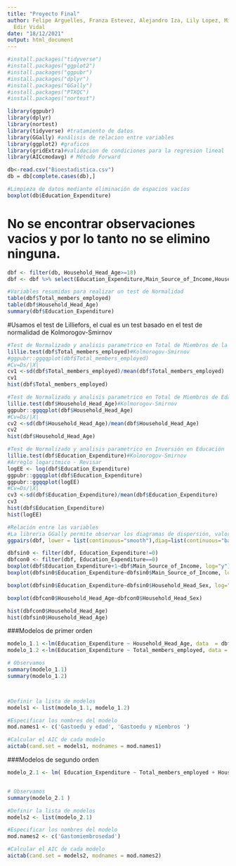 ---
title: "Proyecto Final"
author: Felipe Arguelles, Franza Estevez, Alejandro Iza, Lily Lopez, Mia Townsend,
  Edir Vidal
date: "18/12/2021"
output: html_document
---

```{r}
#install.packages("tidyverse")
#install.packages("ggplot2")
#install.packages("ggpubr")
#install.packages("dplyr")
#install.packages("GGally")
#install.packages("PTXQC")
#install.packages("nortest")
```

```{r setup,include=FALSE}
library(ggpubr)
library(dplyr)
library(nortest)
library(tidyverse) #tratamiento de datos
library(GGally) #análisis de relacion entre variables
library(ggplot2) #graficos
library(gridExtra)#validacion de condiciones para la regresion lineal
library(AICcmodavg) # Método Forward
```

```{r}
db<-read.csv("Bioestadistica.csv")
db = db[complete.cases(db),]
```

```{r}
#Limpieza de datos mediante eliminación de espacios vacíos
boxplot(db$Education_Expenditure)
```
# No se encontrar observaciones vacios y por lo tanto no se elimino ninguna. 

```{r}
dbf <- filter(db, Household_Head_Age>=18)
dbf <- dbf %>% select(Education_Expenditure,Main_Source_of_Income,Household_Head_Age,Household_Head_Sex,Total_members_employed) 
```

```{r}
#Variables resumidas para realizar un test de Normalidad
table(dbf$Total_members_employed)
table(dbf$Household_Head_Age)
summary(dbf$Education_Expenditure)
```
#Usamos el test de Lilliefors, el cual es un test basado en el test de normalidad de Kolmorogov-Smirnov 
```{r}
#Test de Normalizado y analisis parametrico en Total de Miembros de la Familia con Empleo
lillie.test(dbf$Total_members_employed)#Kolmorogov-Smirnov 
#ggpubr::ggqqplot(dbf$Total_members_employed)
#Cv=Ds/|X|
cv1 <-sd(dbf$Total_members_employed)/mean(dbf$Total_members_employed)
cv1
hist(dbf$Total_members_employed)
```

```{r}
#Test de Normalizado y analisis parametrico en Total de Miembros de Edad del Jefe de Casa
lillie.test(dbf$Household_Head_Age)#Kolmorogov-Smirnov
ggpubr::ggqqplot(dbf$Household_Head_Age)
#Cv=Ds/|X|
cv2 <-sd(dbf$Household_Head_Age)/mean(dbf$Household_Head_Age)
cv2
hist(dbf$Household_Head_Age)
```

```{r}
#Test de Normalizado y analisis parametrico en Inversión en Educación 
lillie.test(dbf$Education_Expenditure)#Kolmorogov-Smirnov
#Arreglo logaritmico - Revisar 
logEE <- log(dbf$Education_Expenditure)
ggpubr::ggqqplot(dbf$Education_Expenditure)
ggpubr::ggqqplot(logEE)
#Cv=Ds/|X|
cv3 <-sd(dbf$Education_Expenditure)/mean(dbf$Education_Expenditure)
cv3
hist(dbf$Education_Expenditure)
hist(logEE)
```

```{r}
#Relación entre las variables
#La libreria GGally permite observar los diagramas de dispersión, valores de correlación y la distribución de las variables en un solo gráfico
ggpairs(dbf, lower = list(continuous="smooth"),diag=list(continuous="bar"),axisLabels="none")


```
```{r}
dbfsin0 <- filter(dbf, Education_Expenditure!=0)
dbfcon0 <- filter(dbf, Education_Expenditure==0)
boxplot(dbf$Education_Expenditure+1~dbf$Main_Source_of_Income, log="y")
boxplot(dbfsin0$Education_Expenditure~dbfsin0$Main_Source_of_Income, log="y")

boxplot(dbfsin0$Education_Expenditure~dbfsin0$Household_Head_Sex, log="y")

boxplot(dbfcon0$Household_Head_Age~dbfcon0$Household_Head_Sex)

```
```{r}
hist(dbfcon0$Household_Head_Age)
hist(dbfsin0$Household_Head_Age)
```
###Modelos de primer orden 
```{r}
modelo_1.1 <-lm(Education_Expenditure ~ Household_Head_Age, data  = dbf )
modelo_1.2 <-lm(Education_Expenditure ~ Total_members_employed, data =  dbf)

# Observamos
summary(modelo_1.1)
summary(modelo_1.2)



#Definir la lista de modelos
models1 <- list(modelo_1.1, modelo_1.2)

#Especificar los nombres del modelo
mod.names1 <- c('Gastoedu y edad', 'Gastoedu y miembros ')

#Calcular el AIC de cada modelo
aictab(cand.set = models1, modnames = mod.names1)

```

###Modelos de segundo orden 
```{r}
modelo_2.1 <- lm( Education_Expenditure ~ Total_members_employed + Household_Head_Age, data=dbf )


# Observamos
summary(modelo_2.1 )

#Definir la lista de modelos
models2 <- list(modelo_2.1)

#Especificar los nombres del modelo
mod.names2 <- c('Gastomiembrosedad')

#Calcular el AIC de cada modelo
aictab(cand.set = models2, modnames = mod.names2)


```
